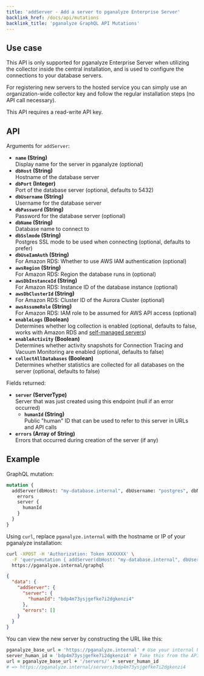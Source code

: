 ```yaml
---
title: 'addServer - Add a server to pganalyze Enterprise Server'
backlink_href: /docs/api/mutations
backlink_title: 'pganalyze GraphQL API Mutations'
---
```


## Use case

This API is only supported for pganalyze Enterprise Server when utilizing the collector inside the central installation, and is used to configure the connections to your database servers.

For registering new servers to the hosted service you can simply use an organization-wide collector key and follow the regular installation steps (no API call necessary).

This API requires a read-write API key.

## API

Arguments for `addServer`:

* **`name` (String)**<br/>Display name for the server in pganalyze (optional)
* **`dbHost` (String)**<br/>Hostname of the database server
* **`dbPort` (Integer)**<br/>Port of the database server (optional, defaults to 5432)
* **`dbUsername` (String)**<br/>Username for the database server
* **`dbPassword` (String)**<br/>Password for the database server (optional)
* **`dbName` (String)**<br/>Database name to connect to
* **`dbSslmode` (String)**<br/>Postgres SSL mode to be used when connecting (optional, defaults to prefer)
* **`dbUseIamAuth` (String)**<br/>For Amazon RDS: Whether to use AWS IAM authentication (optional)
* **`awsRegion` (String)**<br/>For Amazon RDS: Region the database runs in (optional)
* **`awsDbInstanceId` (String)**<br/>For Amazon RDS: Instance ID of the database instance (optional)
* **`awsDbClusterId` (String)**<br />For Amazon RDS: Cluster ID of the Aurora Cluster (optional)
* **`awsAssumeRole` (String)**<br />For Amazon RDS: IAM role to be assumed for AWS API access (optional)
* **`enableLogs` (Boolean)**<br/>Determines whether log collection is enabled (optional, defaults to false, works with Amazon RDS and [self-managed servers](/docs/install/troubleshooting/pg_read_file_helper))
* **`enableActivity` (Boolean)**<br/>Determines whether activity snapshots for Connection Tracing and Vacuum Monitoring are enabled (optional, defaults to false)
* **`collectAllDatabases` (Boolean)**<br/>Determines whether statistics are collected for all databases on the server (optional, defaults to false)

Fields returned:

* **`server` (ServerType)**<br/>Server that was just created using this endpoint (null if an error occurred)
  * **`humanId` (String)**<br/>Public "human" ID that can be used to refer to this server in URLs and API calls
* **`errors` (Array of String)**<br/>Errors that occurred during creation of the server (if any)

## Example

GraphQL mutation:

```graphql
mutation {
  addServer(dbHost: "my-database.internal", dbUsername: "postgres", dbName: "postgres", enableActivity: true) {
    errors
    server {
      humanId
    }
  }
}
```

Using `curl`, replace `pganalyze.internal` with the hostname or IP of your pganalyze installation:

```bash
curl -XPOST -H 'Authorization: Token XXXXXXX' \
  -F 'query=mutation { addServer(dbHost: "my-database.internal", dbUsername: "postgres", dbName: "postgres", enableActivity: true) { server { humanId }, errors } }' \
  https://pganalyze.internal/graphql
```

```json
{
  "data": {
    "addServer": {
      "server": {
        "humanId": "bdp4m73ysjgefke7i2dgkenzi4"
      },
      "errors": []
    }
  }
}
```

You can view the new server by constructing the URL like this:

```ruby
pganalyze_base_url = 'https://pganalyze.internal' # Use your internal hostname for pganalyze
server_human_id = 'bdp4m73ysjgefke7i2dgkenzi4' # Take this from the API response `humanId` field
url = pganalyze_base_url + '/servers/' + server_human_id
# => https://pganalyze.internal/servers/bdp4m73ysjgefke7i2dgkenzi4
```
